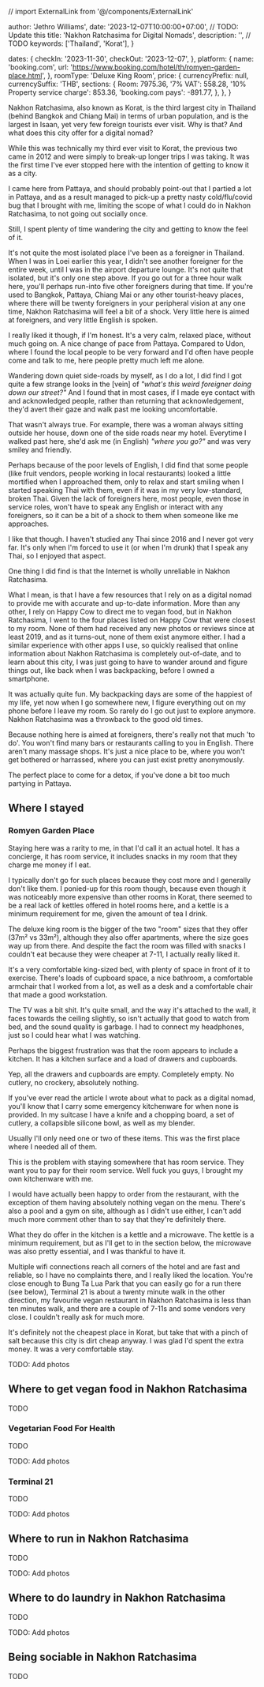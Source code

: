 
// import ExternalLink from '@/components/ExternalLink'

  author: 'Jethro Williams',
  date: '2023-12-07T10:00:00+07:00', // TODO: Update this
  title: 'Nakhon Ratchasima for Digital Nomads',
  description: '', // TODO
  keywords: ['Thailand', 'Korat'],
}

  dates: {
    checkIn: '2023-11-30',
    checkOut: '2023-12-07',
  },
  platform: {
    name: 'booking.com',
    url: 'https://www.booking.com/hotel/th/romyen-garden-place.html',
  },
  roomType: 'Deluxe King Room',
  price: {
    currencyPrefix: null,
    currencySuffix: 'THB',
    sections: {
      Room: 7975.36,
      '7% VAT': 558.28,
      '10% Property service charge': 853.36,
      'booking.com pays': -891.77,
    },
  },
}


Nakhon Ratchasima, also known as Korat, is the third largest city in Thailand (behind Bangkok and Chiang Mai) in terms of urban population, and is the largest in Isaan, yet very few foreign tourists ever visit. Why is that? And what does this city offer for a digital nomad?

While this was technically my third ever visit to Korat, the previous two came in 2012 and were simply to break-up longer trips I was taking. It was the first time I've ever stopped here with the intention of getting to know it as a city.

I came here from Pattaya, and should probably point-out that I partied a lot in Pattaya, and as a result managed to pick-up a pretty nasty cold/flu/covid bug that I brought with me, limiting the scope of what I could do in Nakhon Ratchasima, to not going out socially once.

Still, I spent plenty of time wandering the city and getting to know the feel of it.

It's not quite the most isolated place I've been as a foreigner in Thailand. When I was in Loei earlier this year, I didn't see another foreigner for the entire week, until I was in the airport departure lounge. It's not quite that isolated, but it's only one step above. If you go out for a three hour walk here, you'll perhaps run-into five other foreigners during that time. If you're used to Bangkok, Pattaya, Chiang Mai or any other tourist-heavy places, where there will be twenty foreigners in your peripheral vision at any one time, Nakhon Ratchasima will feel a bit of a shock. Very little here is aimed at foreigners, and very little English is spoken.

I really liked it though, if I'm honest. It's a very calm, relaxed place, without much going on. A nice change of pace from Pattaya. Compared to Udon, where I found the local people to be very forward and I'd often have people come and talk to me, here people pretty much left me alone.

Wandering down quiet side-roads by myself, as I do a lot, I did find I got quite a few strange looks in the [vein] of _"what's this weird foreigner doing down our street?"_ And I found that in most cases, if I made eye contact with and acknowledged people, rather than returning that acknowledgement, they'd avert their gaze and walk past me looking uncomfortable.

That wasn't always true. For example, there was a woman always sitting outside her house, down one of the side roads near my hotel. Everytime I walked past here, she'd ask me (in English) _"where you go?"_ and was very smiley and friendly.

Perhaps because of the poor levels of English, I did find that some people (like fruit vendors, people working in local restaurants) looked a little mortified when I approached them, only to relax and start smiling when I started speaking Thai with them, even if it was in my very low-standard, broken Thai. Given the lack of foreigners here, most people, even those in service roles, won't have to speak any English or interact with any foreigners, so it can be a bit of a shock to them when someone like me approaches.

I like that though. I haven't studied any Thai since 2016 and I never got very far. It's only when I'm forced to use it (or when I'm drunk) that I speak any Thai, so I enjoyed that aspect.

One thing I did find is that the Internet is wholly unreliable in Nakhon Ratchasima.

What I mean, is that I have a few resources that I rely on as a digital nomad to provide me with accurate and up-to-date information. More than any other, I rely on Happy Cow to direct me to vegan food, but in Nakhon Ratchasima, I went to the four places listed on Happy Cow that were closest to my room. None of them had received any new photos or reviews since at least 2019, and as it turns-out, none of them exist anymore either. I had a similar experience with other apps I use, so quickly realised that online information about Nakhon Ratchasima is completely out-of-date, and to learn about this city, I was just going to have to wander around and figure things out, like back when I was backpacking, before I owned a smartphone.

It was actually quite fun. My backpacking days are some of the happiest of my life, yet now when I go somewhere new, I figure everything out on my phone before I leave my room. So rarely do I go out just to explore anymore. Nakhon Ratchasima was a throwback to the good old times.

Because nothing here is aimed at foreigners, there's really not that much 'to do'. You won't find many bars or restaurants calling to you in English. There aren't many massage shops. It's just a nice place to be, where you won't get bothered or harrassed, where you can just exist pretty anonymously.

The perfect place to come for a detox, if you've done a bit too much partying in Pattaya.

## Where I stayed

### Romyen Garden Place

<MapLink name='168/9 Jomsurangyard Rd' url='https://maps.app.goo.gl/JzvgdeGea5YuqzuM7' />

<AccommodationTable details={romyenGardenPlaceDetails} />

Staying here was a rarity to me, in that I'd call it an actual hotel. It has a concierge, it has room service, it includes snacks in my room that they charge me money if I eat.

I typically don't go for such places because they cost more and I generally don't like them. I ponied-up for this room though, because even though it was noticeably more expensive than other rooms in Korat, there seemed to be a real lack of kettles offered in hotel rooms here, and a kettle is a minimum requirement for me, given the amount of tea I drink.

The deluxe king room is the bigger of the two "room" sizes that they offer (37m² vs 33m²), although they also offer apartments, where the size goes way up from there. And despite the fact the room was filled with snacks I couldn't eat because they were cheaper at 7-11, I actually really liked it.

It's a very comfortable king-sized bed, with plenty of space in front of it to exercise. There's loads of cupboard space, a nice bathroom, a comfortable armchair that I worked from a lot, as well as a desk and a comfortable chair that made a good workstation.

The TV was a bit shit. It's quite small, and the way it's attached to the wall, it faces towards the ceiling slightly, so isn't actually that good to watch from bed, and the sound quality is garbage. I had to connect my headphones, just so I could hear what I was watching.

Perhaps the biggest frustration was that the room appears to include a kitchen. It has a kitchen surface and a load of drawers and cupboards.

Yep, all the drawers and cupboards are empty. Completely empty. No cutlery, no crockery, absolutely nothing.

If you've ever read the article I wrote about <Link href='/articles/what-to-pack-as-a-digital-nomad'>what to pack as a digital nomad</Link>, you'll know that I carry some emergency kitchenware for when none is provided. In my suitcase I have a knife and a chopping board, a set of cutlery, a collapsible silicone bowl, as well as my blender.

Usually I'll only need one or two of these items. This was the first place where I needed all of them.

This is the problem with staying somewhere that has room service. They want you to pay for their room service. Well fuck you guys, I brought my own kitchenware with me.

I would have actually been happy to order from the restaurant, with the exception of them having absolutely nothing vegan on the menu. There's also a pool and a gym on site, although as I didn't use either, I can't add much more comment other than to say that they're definitely there.

What they do offer in the kitchen is a kettle and a microwave. The kettle is a minimum requirement, but as I'll get to in the section below, the microwave was also pretty essential, and I was thankful to have it.

Multiple wifi connections reach all corners of the hotel and are fast and reliable, so I have no complaints there, and I really liked the location. You're close enough to Bung Ta Lua Park that you can easily go for a run there (see below), Terminal 21 is about a twenty minute walk in the other direction, my favourite vegan restaurant in Nakhon Ratchasima is less than ten minutes walk, and there are a couple of 7-11s and some vendors very close. I couldn't really ask for much more.

It's definitely not the cheapest place in Korat, but take that with a pinch of salt because this city is dirt cheap anyway. I was glad I'd spent the extra money. It was a very comfortable stay.

TODO: Add photos

## Where to get vegan food in Nakhon Ratchasima

TODO

### Vegetarian Food For Health

TODO

TODO: Add photos

### Terminal 21

TODO

TODO: Add photos

## Where to run in Nakhon Ratchasima

TODO

TODO: Add photos

## Where to do laundry in Nakhon Ratchasima

TODO

TODO: Add photos

## Being sociable in Nakhon Ratchasima

TODO
